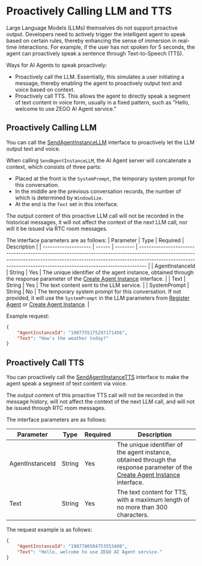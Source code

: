 # Proactively Calling LLM and TTS

Large Language Models (LLMs) themselves do not support proactive output. Developers need to actively trigger the intelligent agent to speak based on certain rules, thereby enhancing the sense of immersion in real-time interactions. For example, if the user has not spoken for 5 seconds, the agent can proactively speak a sentence through Text-to-Speech (TTS).

Ways for AI Agents to speak proactively:

- Proactively call the LLM. Essentially, this simulates a user initiating a message, thereby enabling the agent to proactively output text and voice based on context.
- Proactively call TTS. This allows the agent to directly speak a segment of text content in voice form, usually in a fixed pattern, such as "Hello, welcome to use ZEGO AI Agent service."

## Proactively Calling LLM

You can call the [SendAgentInstanceLLM](/en/aiagent-server/agent-instance-control/send-agent-instance-llm) interface to proactively let the LLM output text and voice.

When calling `SendAgentInstanceLLM`, the AI Agent server will concatenate a context, which consists of three parts:

- Placed at the front is the `SystemPrompt`, the temporary system prompt for this conversation.
- In the middle are the previous conversation records, the number of which is determined by `WindowSize`.
- At the end is the `Text` set in this interface.

The output content of this proactive LLM call will not be recorded in the historical messages, it will not affect the context of the next LLM call, nor will it be issued via RTC room messages.

The interface parameters are as follows:
| Parameter            | Type   | Required | Description                                                                                                                                                                                                                                          |
| -------------------- | ------ | -------- | --------------------------------------------------------------------------------------------------------------------------------------------------------------------------------------------------------------------------------------------- |
| AgentInstanceId     | String | Yes      | The unique identifier of the agent instance, obtained through the response parameter of the [Create Agent Instance](/en/aiagent-server/agent-instance-management/create-agent-instance) interface.                                                                                                               |
| Text                | String | Yes      | The text content sent to the LLM service.                                                                                                                                                                                                                   |
| SystemPrompt        | String | No       | The temporary system prompt for this conversation. If not provided, it will use the `SystemPrompt` in the LLM parameters from [Register Agent](/en/aiagent-server/agent-configuration-management/register-agent) or [Create Agent Instance](/en/aiagent-server/agent-instance-management/create-agent-instance). |

Example request:
```json
{
    "AgentInstanceId": "1907755175297171456",
    "Text": "How's the weather today?"
}
```

## Proactively Call TTS

You can proactively call the [SendAgentInstanceTTS](/en/aiagent-server/agent-instance-control/send-agent-instance-tts) interface to make the agent speak a segment of text content via voice.

The output content of this proactive TTS call will not be recorded in the message history, will not affect the context of the next LLM call, and will not be issued through RTC room messages.

The interface parameters are as follows:

| Parameter            | Type   | Required | Description                                                                                                                            |
| -------------------- | ------ | -------- | ------------------------------------------------------------------------------------------------------------------------------- |
| AgentInstanceId     | String | Yes      | The unique identifier of the agent instance, obtained through the response parameter of the [Create Agent Instance](/en/aiagent-server/agent-instance-management/create-agent-instance) interface. |
| Text                | String | Yes      | The text content for TTS, with a maximum length of no more than 300 characters.                                                                                    |
The request example is as follows:
```json
{
    "AgentInstanceId": "1907780504753553408",
    "Text": "Hello, welcome to use ZEGO AI Agent service."
}
```

